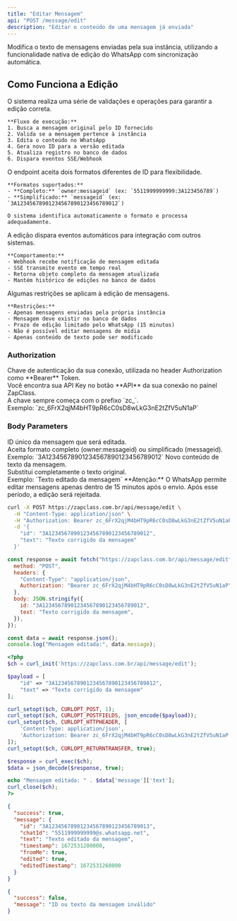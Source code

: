 ```yaml
---
title: "Editar Mensagem"
api: "POST /message/edit"
description: "Editar o conteúdo de uma mensagem já enviada"
---
```


Modifica o texto de mensagens enviadas pela sua instância, utilizando a funcionalidade nativa de edição do WhatsApp com sincronização automática.

## Como Funciona a Edição

<AccordionGroup>
  <Accordion title="Processo de Edição" icon="pen-to-square">
    O sistema realiza uma série de validações e operações para garantir a edição correta.

    **Fluxo de execução:**
    1. Busca a mensagem original pelo ID fornecido
    2. Valida se a mensagem pertence à instância
    3. Edita o conteúdo no WhatsApp
    4. Gera novo ID para a versão editada
    5. Atualiza registro no banco de dados
    6. Dispara eventos SSE/Webhook

  </Accordion>

  <Accordion title="Formatos de ID Aceitos" icon="hashtag">
    O endpoint aceita dois formatos diferentes de ID para flexibilidade.

    **Formatos suportados:**
    - **Completo:** `owner:messageid` (ex: `5511999999999:3A123456789`)
    - **Simplificado:** `messageid` (ex: `3A12345678901234567890123456789012`)

    O sistema identifica automaticamente o formato e processa adequadamente.

  </Accordion>

  <Accordion title="Eventos e Notificações" icon="bell">
    A edição dispara eventos automáticos para integração com outros sistemas.

    **Comportamento:**
    - Webhook recebe notificação de mensagem editada
    - SSE transmite evento em tempo real
    - Retorna objeto completo da mensagem atualizada
    - Mantém histórico de edições no banco de dados

  </Accordion>

  <Accordion title="Limitações Importantes" icon="circle-exclamation">
    Algumas restrições se aplicam à edição de mensagens.

    **Restrições:**
    - Apenas mensagens enviadas pela própria instância
    - Mensagem deve existir no banco de dados
    - Prazo de edição limitado pelo WhatsApp (15 minutos)
    - Não é possível editar mensagens de mídia
    - Apenas conteúdo de texto pode ser modificado

  </Accordion>
</AccordionGroup>

### Authorization

<ParamField path="api_key" type="string" required>
  Chave de autenticação da sua conexão, utilizada no header Authorization como
  **Bearer** Token. <br />
  Você encontra sua API Key no botão **API** da sua conexão no painel ZapClass. <br />
  A chave sempre começa com o prefixo `zc_`. <br />
  Exemplo: `zc_6FrX2qjM4bHT9pR6cC0sD8wLkG3nE2tZfV5uN1aP`
</ParamField>

### Body Parameters

<ParamField path="id" type="string" required>
  ID único da mensagem que será editada. <br />
  Aceita formato completo (owner:messageid) ou simplificado (messageid). <br />
  Exemplo: `3A12345678901234567890123456789012`
</ParamField>

<ParamField path="text" type="string" required>
  Novo conteúdo de texto da mensagem. <br />
  Substitui completamente o texto original. <br />
  Exemplo: `Texto editado da mensagem`
</ParamField>

<Warning>
  **Atenção:** O WhatsApp permite editar mensagens apenas dentro de 15 minutos
  após o envio. Após esse período, a edição será rejeitada.
</Warning>

<RequestExample>

```bash cURL
curl -X POST https://zapclass.com.br/api/message/edit \
  -H "Content-Type: application/json" \
  -H "Authorization: Bearer zc_6FrX2qjM4bHT9pR6cC0sD8wLkG3nE2tZfV5uN1aP" \
  -d '{
    "id": "3A12345678901234567890123456789012",
    "text": "Texto corrigido da mensagem"
  }'
```

```javascript JavaScript
const response = await fetch("https://zapclass.com.br/api/message/edit", {
  method: "POST",
  headers: {
    "Content-Type": "application/json",
    Authorization: "Bearer zc_6FrX2qjM4bHT9pR6cC0sD8wLkG3nE2tZfV5uN1aP",
  },
  body: JSON.stringify({
    id: "3A12345678901234567890123456789012",
    text: "Texto corrigido da mensagem",
  }),
});

const data = await response.json();
console.log("Mensagem editada:", data.message);
```

```php PHP
<?php
$ch = curl_init('https://zapclass.com.br/api/message/edit');

$payload = [
    "id" => "3A12345678901234567890123456789012",
    "text" => "Texto corrigido da mensagem"
];

curl_setopt($ch, CURLOPT_POST, 1);
curl_setopt($ch, CURLOPT_POSTFIELDS, json_encode($payload));
curl_setopt($ch, CURLOPT_HTTPHEADER, [
    'Content-Type: application/json',
    'Authorization: Bearer zc_6FrX2qjM4bHT9pR6cC0sD8wLkG3nE2tZfV5uN1aP'
]);
curl_setopt($ch, CURLOPT_RETURNTRANSFER, true);

$response = curl_exec($ch);
$data = json_decode($response, true);

echo "Mensagem editada: " . $data['message']['text'];
curl_close($ch);
?>
```

</RequestExample>

<ResponseExample>

```json 200
{
  "success": true,
  "message": {
    "id": "3A12345678901234567890123456789013",
    "chatId": "5511999999999@s.whatsapp.net",
    "text": "Texto editado da mensagem",
    "timestamp": 1672531200000,
    "fromMe": true,
    "edited": true,
    "editedTimestamp": 1672531260000
  }
}
```

```json 400
{
  "success": false,
  "message": "ID ou texto da mensagem inválido"
}
```

</ResponseExample>
